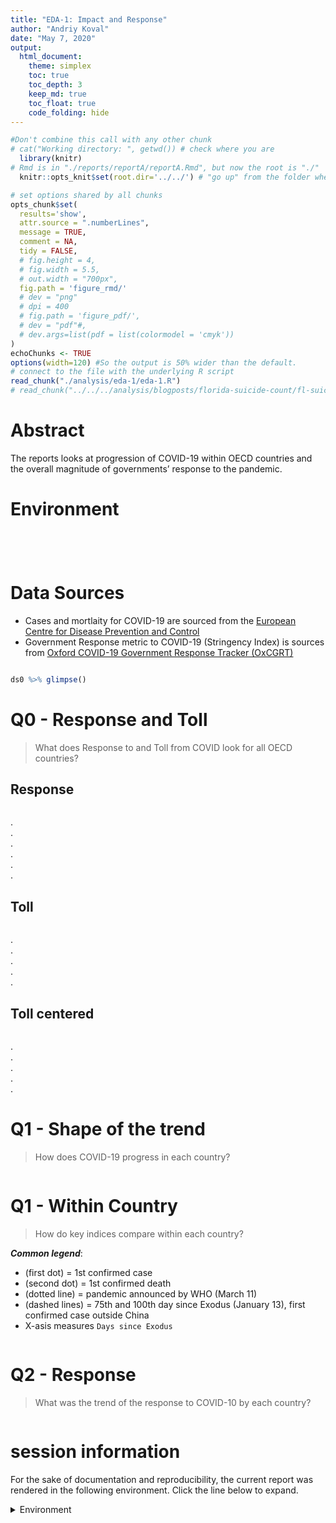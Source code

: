 ```yaml
---
title: "EDA-1: Impact and Response"
author: "Andriy Koval"
date: "May 7, 2020"
output:
  html_document:
    theme: simplex
    toc: true
    toc_depth: 3
    keep_md: true
    toc_float: true
    code_folding: hide
---
```


<!-- These two chunks should be added in the beginning of every .Rmd that you want to source an .R script -->
<!--  The 1st mandatory chunck  -->
<!--  Set the working directory to the repository's base directory -->
```r
#Don't combine this call with any other chunk 
# cat("Working directory: ", getwd()) # check where you are
  library(knitr)
# Rmd is in "./reports/reportA/reportA.Rmd", but now the root is "./"
  knitr::opts_knit$set(root.dir='../../') # "go up" from the folder where this .Rmd is save until you arrive at the root/working directory
```

<!--  The 2nd mandatory chunck  -->
<!-- Set the report-wide options, and point to the external code file. -->
```r
# set options shared by all chunks
opts_chunk$set(
  results='show', 
  attr.source = ".numberLines",
  message = TRUE,
  comment = NA, 
  tidy = FALSE,
  # fig.height = 4, 
  # fig.width = 5.5, 
  # out.width = "700px",
  fig.path = 'figure_rmd/'     
  # dev = "png"
  # dpi = 400
  # fig.path = 'figure_pdf/',     
  # dev = "pdf"#,
  # dev.args=list(pdf = list(colormodel = 'cmyk'))
)
echoChunks <- TRUE
options(width=120) #So the output is 50% wider than the default.
# connect to the file with the underlying R script  
read_chunk("./analysis/eda-1/eda-1.R")
# read_chunk("../../../analysis/blogposts/florida-suicide-count/fl-suicide-count.R")
```
# Abstract

The reports looks at progression of COVID-19 within OECD countries and the overall magnitude of governments' response to the pandemic. 

# Environment

```r
```

```r
```

```r
```
 
```r
```

# Data Sources 

- Cases and mortlaity for COVID-19 are sourced from the [European Centre for Disease Prevention and Control](https://www.ecdc.europa.eu/en/covid-19-pandemic) 
- Government Response metric to COVID-19 (Stringency Index) is sources from [Oxford COVID-19 Government Response Tracker (OxCGRT)](https://www.bsg.ox.ac.uk/research/research-projects/coronavirus-government-response-tracker)


```r
```

```r
ds0 %>% glimpse()
```

# Q0 - Response and Toll

> What does Response to and Toll from COVID look for all OECD countries?

## Response 

```r
```
.  
.  
.  
.  
.  
.    

## Toll   


```r
```

.  
.  
.  
.  
.  


## Toll centered   

```r
```
.  
.  
.  
.  
.   

# Q1 - Shape of the trend

> How does COVID-19 progress in each country?  

```r
```

# Q1 - Within Country

> How do key indices compare within each country?

___Common legend___:  

- (first dot) = 1st confirmed case
- (second dot) = 1st confirmed death  
- (dotted line) = pandemic announced by WHO (March 11)  
- (dashed lines) = 75th and 100th day since Exodus (January 13), first confirmed case outside China  
- X-asis measures `Days since Exodus`

```r
```

# Q2 - Response 

> What was the trend of the response to COVID-10 by each country?  

```r
```







session information
===========================================================================

For the sake of documentation and reproducibility, the current report was rendered in the following environment.  Click the line below to expand.

<details>
  <summary>Environment <span class="glyphicon glyphicon-plus-sign"></span></summary>
```r
if( requireNamespace("devtools", quietly = TRUE) ) {
  devtools::session_info()
} else {
  sessionInfo()
} 
```

